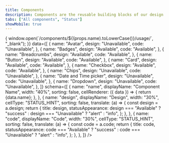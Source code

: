 ```yaml
---
title: Components
description: Components are the reusable building blocks of our design system. Each component meets a specific interaction or UI need, and has been specifically created to work together to create patterns and intuitive user experiences.
tabs: ["All components", "Status"]
showMobile: true
---
```


<Card shadow="none">
  <Table
    showMenu={false}
    type="resource"
    withHeader={false}
    onRowClick={(props) => {
      window.open(`/components/${(props.name).toLowerCase()}/usage/`, "_blank");
    }}
    data={[
      {
        name: "Avatar",
        design: "Unavailable",
        code: "Unavailable",
      },
      {
        name: "Badges",
        design: "Available",
        code: "Available",
      },
      {
        name: "Breadcrumbs",
        design: "Available",
        code: "Available",
      },
      {
        name: "Button",
        design: "Available",
        code: "Available",
      },
      {
        name: "Card",
        design: "Available",
        code: "Available",
      },
      {
        name: "Checkbox",
        design: "Available",
        code: "Available",
      },
      {
        name: "Chips",
        design: "Unavailable",
        code: "Unavailable",
      },
      {
        name: "Date and Time picker",
        design: "Unavailable",
        code: "Unavailable",
      },
      {
        name: "Dropdown",
        design: "Unavailable",
        code: "Unavailable",
      },
    ]}
    schema={[
      {
        name: "name",
        displayName: "Component Name",
        width: "40%",
        sorting: false,
        cellRenderer: ({ data }) => {
          return <Text appearance="link">{data.name}</Text>;
        },
      },
      {
        name: "design",
        displayName: "Design",
        width: "30%",
        cellType: "STATUS_HINT",
        sorting: false,
        translate: (a) => {
          const design = a.design;
          return {
            title: design,
            statusAppearance:
              design === "Available"
                ? "success"
                : design === "Unavailable"
                ? "alert"
                : "info",
          };
        },
      },
      {
        name: "code",
        displayName: "Code",
        width: "30%",
        cellType: "STATUS_HINT",
        sorting: false,
        translate: (a) => {
          const code = a.code;
          return {
            title: code,
            statusAppearance:
              code === "Available"
                ? "success"
                : code === "Unavailable"
                ? "alert"
                : "info",
          };
        },
      },
    ]}
  />
</Card>
